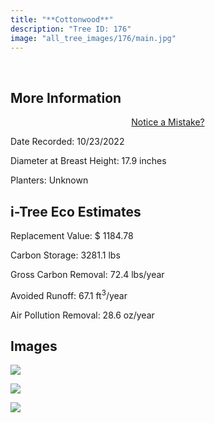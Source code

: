 ```yaml
---
title: "**Cottonwood**"
description: "Tree ID: 176"
image: "all_tree_images/176/main.jpg"
---
```


<br>

## **More Information**
::: column-margin
<center><a class="button" href="https://forms.gle/W6f5nwYxrM33hF4f7">Notice a Mistake?</a></center>
:::


Date Recorded:  10/23/2022

Diameter at Breast Height:  17.9  inches

Planters:  Unknown

## **i-Tree Eco Estimates**


 Replacement Value: $ 1184.78

 Carbon Storage:  3281.1  lbs

 Gross Carbon Removal:  72.4  lbs/year

 Avoided Runoff:  67.1  ft<sup>3</sup>/year

 Air Pollution Removal:  28.6  oz/year

## **Images**


 ![](all_tree_images/176/IMG_7003.jpg)

 ![](all_tree_images/176/IMG_7004.jpg)

 ![](all_tree_images/176/main.jpg)
